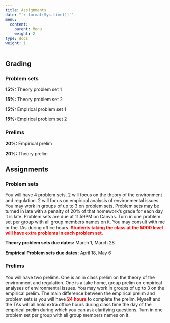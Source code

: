 ```yaml
---
title: Assignments
date: "`r format(Sys.time())`"
menu:
  content:
    parent: Menu
    weight: 2
type: docs
weight: 1
---
```


## Grading

### Problem sets

**15%:** Theory problem set 1

**15%:** Theory problem set 2

**15%:** Empirical problem set 1

**15%:** Empirical problem set 2 

### Prelims

**20%:** Empirical prelim

**20%:** Theory prelim

## Assignments

### Problem sets

You will have 4 problem sets. 2 will focus on the theory of the environment and regulation. 2 will focus on empirical analysis of environmental issues. You may work in groups of up to 3 on problem sets. Problem sets may be turned in late with a penalty of 20% of that homework's grade for each day it is late. Problem sets are due at 11:59PM on Canvas. Turn in one problem set per group with all group members names on it. You may consult with me or the TAs during office hours. <span style="color:red">**Students taking the class at the 5000 level will have extra problems in each problem set.**</span>

**Theory problem sets due dates:** March 1, March 28

**Empirical Problem sets due dates:** April 18, May 6

### Prelims 

You will have two prelims. One is an in class prelim on the theory of the environment and regulation. One is a take home, group prelim on empirical analyses of environmental issues. You may work in groups of up to 3 on the empirical prelim. The main difference between the empirical prelim and problem sets is you will have <span style="color:red">**24 hours**</span> to complete the prelim. Myself and the TAs will all hold extra office hours during class time the day of the empirical prelim during which you can ask clarifying questions. Turn in one problem set per group with all group members names on it. 